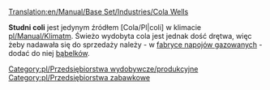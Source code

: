 [[Translation:en/Manual/Base Set/Industries/Cola Wells]]

{{pl/Przedsiębiorstwa|image=en/ColaWells.png
|name=Studnia coli
|climates=[[pl/Manual/Klimat]]
|accepts=Nic
|produces=[[pl/Manual/Base Set/Cargos/Cola|Cola]]
}}

'''Studni coli''' jest jedynym źródłem [Cola/Pl|coli] w klimacie [[pl/Manual/Klimat]]m. Świeżo wydobyta cola jest jednak dość drętwa, więc żeby nadawała się do sprzedaży należy - w [[pl/Manual/Base Set/Industries/Fabryka napojów gazowanych|fabryce napojów gazowanych]] - dodać do niej [[pl/Manual/Base Set/Cargos/Bąbelki|bąbelków]].

{{pl/Navbox Industries}}

[[Category:pl/Przedsiębiorstwa wydobywcze/produkcyjne]]
[[Category:pl/Przedsiębiorstwa zabawkowe]]